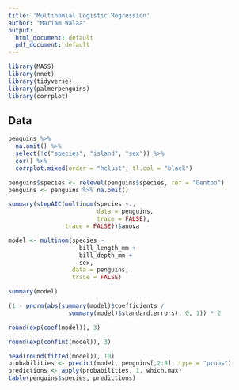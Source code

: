 ```yaml
---
title: 'Multinomial Logistic Regression'
author: "Mariam Walaa"
output:
  html_document: default
  pdf_document: default
---
```



```r
library(MASS)
library(nnet)
library(tidyverse)
library(palmerpenguins)
library(corrplot)
```

## Data


```r
penguins %>% 
  na.omit() %>%
  select(!c("species", "island", "sex")) %>%
  cor() %>%
  corrplot.mixed(order = "hclust", tl.col = "black")
```

```r
penguins$species <- relevel(penguins$species, ref = "Gentoo")
penguins <- penguins %>% na.omit()
```

```r
summary(stepAIC(multinom(species ~.,
                         data = penguins,
                         trace = FALSE),
                trace = FALSE))$anova

model <- multinom(species ~
                    bill_length_mm +
                    bill_depth_mm +
                    sex,
                  data = penguins,
                  trace = FALSE)

summary(model)
```

```r
(1 - pnorm(abs(summary(model)$coefficients /
                 summary(model)$standard.errors), 0, 1)) * 2
```

```r
round(exp(coef(model)), 3)
```

```r
round(exp(confint(model)), 3)
```

```r
head(round(fitted(model)), 10)
probabilities <- predict(model, penguins[,2:8], type = "probs")
predictions <- apply(probabilities, 1, which.max)
table(penguins$species, predictions)
```
